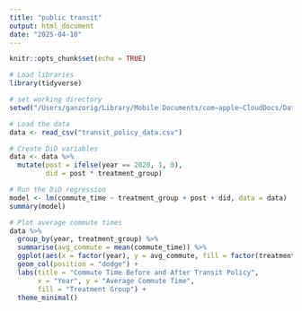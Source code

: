 ```yaml
---
title: "public transit"
output: html_document
date: "2025-04-10"
---
```


```r
knitr::opts_chunk$set(echo = TRUE)
```

```r
# Load libraries
library(tidyverse)

# set working directory
setwd("/Users/ganzorig/Library/Mobile Documents/com~apple~CloudDocs/Data and R/Github/First example project")

# Load the data
data <- read_csv("transit_policy_data.csv")

# Create DiD variables
data <- data %>%
  mutate(post = ifelse(year == 2020, 1, 0),
         did = post * treatment_group)

# Run the DiD regression
model <- lm(commute_time ~ treatment_group + post + did, data = data)
summary(model)

# Plot average commute times
data %>%
  group_by(year, treatment_group) %>%
  summarise(avg_commute = mean(commute_time)) %>%
  ggplot(aes(x = factor(year), y = avg_commute, fill = factor(treatment_group))) +
  geom_col(position = "dodge") +
  labs(title = "Commute Time Before and After Transit Policy",
       x = "Year", y = "Average Commute Time",
       fill = "Treatment Group") +
  theme_minimal()
```

